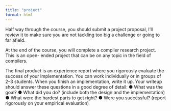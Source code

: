 ```yaml
---
title: "project"
format: html
---
```


Half way through the course, you should submit a project proposal, I’ll review it to make
sure you are not tackling too big a challenge or going to far afield.

At the end of the course, you will complete a compiler research project. This is an open-
ended project that can be on any topic in the field of compilers.

The final product is an experience report where you rigorously evaluate the success of
your implementation.
You can work individually or in groups of 2–3 students. When you finish an
implementation, write it up.
Your writeup should answer these questions in a good degree of detail:
● What was the goal?
● What did you do? (include both the design and the implementation)
● What were the hardest parts to get right?
● Were you successful? (report rigorously on your empirical evaluation)